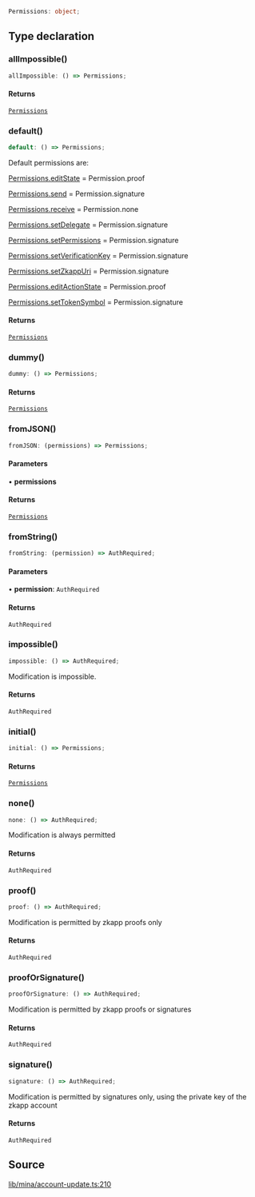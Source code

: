 ```ts
Permissions: object;
```

## Type declaration

### allImpossible()

```ts
allImpossible: () => Permissions;
```

#### Returns

[`Permissions`](../interfaces/Permissions.mdx)

### default()

```ts
default: () => Permissions;
```

Default permissions are:

  [Permissions.editState](../interfaces/Permissions.mdx#editstate) = Permission.proof

  [Permissions.send](../interfaces/Permissions.mdx#send) = Permission.signature

  [Permissions.receive](../interfaces/Permissions.mdx#receive) = Permission.none

  [Permissions.setDelegate](../interfaces/Permissions.mdx#setdelegate) = Permission.signature

  [Permissions.setPermissions](../interfaces/Permissions.mdx#setpermissions) = Permission.signature

  [Permissions.setVerificationKey](../interfaces/Permissions.mdx#setverificationkey) = Permission.signature

  [Permissions.setZkappUri](../interfaces/Permissions.mdx#setzkappuri) = Permission.signature

  [Permissions.editActionState](../interfaces/Permissions.mdx#editactionstate) = Permission.proof

  [Permissions.setTokenSymbol](../interfaces/Permissions.mdx#settokensymbol) = Permission.signature

#### Returns

[`Permissions`](../interfaces/Permissions.mdx)

### dummy()

```ts
dummy: () => Permissions;
```

#### Returns

[`Permissions`](../interfaces/Permissions.mdx)

### fromJSON()

```ts
fromJSON: (permissions) => Permissions;
```

#### Parameters

• **permissions**

#### Returns

[`Permissions`](../interfaces/Permissions.mdx)

### fromString()

```ts
fromString: (permission) => AuthRequired;
```

#### Parameters

• **permission**: `AuthRequired`

#### Returns

`AuthRequired`

### impossible()

```ts
impossible: () => AuthRequired;
```

Modification is impossible.

#### Returns

`AuthRequired`

### initial()

```ts
initial: () => Permissions;
```

#### Returns

[`Permissions`](../interfaces/Permissions.mdx)

### none()

```ts
none: () => AuthRequired;
```

Modification is always permitted

#### Returns

`AuthRequired`

### proof()

```ts
proof: () => AuthRequired;
```

Modification is permitted by zkapp proofs only

#### Returns

`AuthRequired`

### proofOrSignature()

```ts
proofOrSignature: () => AuthRequired;
```

Modification is permitted by zkapp proofs or signatures

#### Returns

`AuthRequired`

### signature()

```ts
signature: () => AuthRequired;
```

Modification is permitted by signatures only, using the private key of the zkapp account

#### Returns

`AuthRequired`

## Source

[lib/mina/account-update.ts:210](https://github.com/o1-labs/o1js/blob/ccbd5fd4525adaf6c1f07bef7847d7bac67c71b5/src/lib/mina/account-update.ts#L210)

